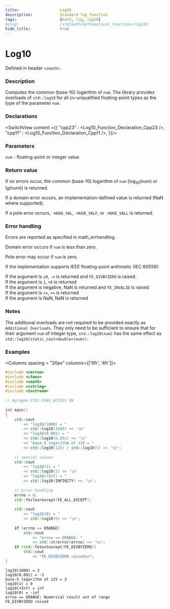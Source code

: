 ```yaml
---
title:                  Log10
description:            Standard log function
tags:                   [math, log, log10]
#slug:                  /std/math/mathematical_functions/log10/
hide_title:             true
---
```




# Log10

Defined in header `<cmath>`.

### Description

Computes the common (base-10) logarithm of `num`. The library provides overloads of `std::log10` for all cv-unqualified floating-point types as the type of the parameter `num`.


### Declarations

<SwitchView content ={{
    "cpp23" : <Log10_Function_Declaration_Cpp23 />,
    "cpp11" : <Log10_Function_Declaration_Cpp11 />,
}}/>


### Parameters
  
`num` - floating-point or integer value

### Return value

If no errors occur, the common (base-10) logarithm of `num` (log<sub>10</sub>(num) or lg(num)) is returned.

If a domain error occurs, an implementation-defined value is returned (NaN where supported).

If a pole error occurs, `-HUGE_VAL`, `-HUGE_VALF`, or `-HUGE_VALL` is returned.

### Error handling

Errors are reported as specified in math_errhandling.

Domain error occurs if `num` is less than zero.

Pole error may occur if `num` is zero.

If the implementation supports IEEE floating-point arithmetic (IEC 60559):

If the argument is `±0`, `-∞` is returned and `FE_DIVBYZERO` is raised.<br/>
If the argument is `1`, `+0` is returned<br/>
If the argument is negative, NaN is returned and `FE_INVALID` is raised.<br/>
If the argument is `+∞`, `+∞` is returned<br/>
If the argument is NaN, NaN is returned<br/>

### Notes

The additional overloads are not required to be provided exactly as `Additional Overloads`. 
They only need to be sufficient to ensure that for their argument `num` of integer type, 
`std::log10(num)` has the same effect as `std::log10(static_cast<double>(num))`.

### Examples



<Columns spacing = "20px" columns={['6fr', '4fr']}>
<div>

```cpp
#include <cerrno>
#include <cfenv>
#include <cmath>
#include <cstring>
#include <iostream>
 
// #pragma STDC FENV_ACCESS ON
 
int main()
{
    std::cout 
        << "log10(1000) = " 
        << std::log10(1000) << '\n'
        << "log10(0.001) = " 
        << std::log10(0.001) << '\n'
        << "base-5 logarithm of 125 = "
        << std::log10(125) / std::log10(5) << '\n';
 
    // special values
    std::cout 
        << "log10(1) = " 
        << std::log10(1) << '\n'
        << "log10(+Inf) = " 
        << std::log10(INFINITY) << '\n';
 
    // error handling
    errno = 0;
    std::feclearexcept(FE_ALL_EXCEPT);
 
    std::cout 
        << "log10(0) = " 
        << std::log10(0) << '\n';
 
    if (errno == ERANGE)
        std::cout 
            << "errno == ERANGE: " 
            << std::strerror(errno) << '\n';
    if (std::fetestexcept(FE_DIVBYZERO))
        std::cout 
            << "FE_DIVBYZERO raised\n";
}

```

</div>

<div>

```plaintext title="Possible Result"
log10(1000) = 3
log10(0.001) = -3
base-5 logarithm of 125 = 3
log10(1) = 0
log10(+Inf) = inf
log10(0) = -inf
errno == ERANGE: Numerical result out of range
FE_DIVBYZERO raised
```

</div>
</Columns>
